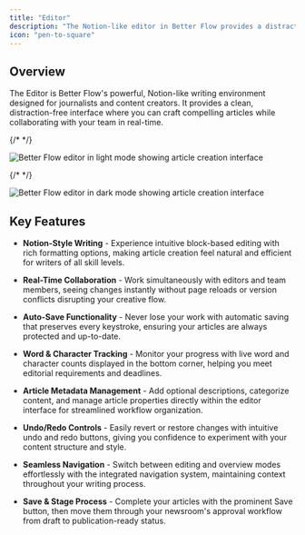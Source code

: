 ```yaml
---
title: "Editor"
description: "The Notion-like editor in Better Flow provides a distraction-free writing experience with real-time collaboration and seamless content management."
icon: "pen-to-square"
---
```


## Overview

The Editor is Better Flow's powerful, Notion-like writing environment designed for journalists and content creators. It provides a clean, distraction-free interface where you can craft compelling articles while collaborating with your team in real-time.

{/* <!-- Light mode image --> */}

<img
  className="block dark:hidden"
  src="/images/editor-light.png"
  alt="Better Flow editor in light mode showing article creation interface"
/>

{/* <!-- Dark mode image --> */}

<img
  className="hidden dark:block"
  src="/images/editor-dark.png"
  alt="Better Flow editor in dark mode showing article creation interface"
/>

## Key Features

- **Notion-Style Writing** - Experience intuitive block-based editing with rich formatting options, making article creation feel natural and efficient for writers of all skill levels.

- **Real-Time Collaboration** - Work simultaneously with editors and team members, seeing changes instantly without page reloads or version conflicts disrupting your creative flow.

- **Auto-Save Functionality** - Never lose your work with automatic saving that preserves every keystroke, ensuring your articles are always protected and up-to-date.

- **Word & Character Tracking** - Monitor your progress with live word and character counts displayed in the bottom corner, helping you meet editorial requirements and deadlines.

- **Article Metadata Management** - Add optional descriptions, categorize content, and manage article properties directly within the editor interface for streamlined workflow organization.

- **Undo/Redo Controls** - Easily revert or restore changes with intuitive undo and redo buttons, giving you confidence to experiment with your content structure and style.

- **Seamless Navigation** - Switch between editing and overview modes effortlessly with the integrated navigation system, maintaining context throughout your writing process.

- **Save & Stage Process** - Complete your articles with the prominent Save button, then move them through your newsroom's approval workflow from draft to publication-ready status.
